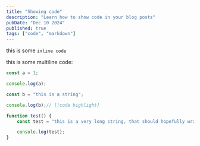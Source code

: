 ```yaml
---
title: "Showing code"
description: "Learn how to show code in your blog posts"
pubDate: "Dec 10 2024"
published: true
tags: ["code", "markdown"]
---
```



this is some `inline code`

this is some multiline code:

```js {1,2}
const a = 1;

console.log(a);

const b = "this is a string";

console.log(b);// [!code highlight]

function test() {
	const test = "this is a very long string, that should hopefully wrap onto multiple lines"; // [!code highlight]

	console.log(test);
}
```
